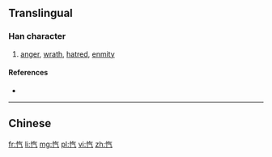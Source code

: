 {{also|愾}}
==Translingual==

===Han character===
{{Han char|rn=61|rad=心|as=04|sn=7|four=|canj=心人一弓 (POMN), X心人一弓 (XPOMN)|ids=⿰忄气}}

# [[anger]], [[wrath]], [[hatred]], [[enmity]]

====References====
* {{Han ref|kx=0379.010|dkj=10407|dj=0707.070|hdz=42276.130|uh=5FFE|ud=24574}}

----
==Chinese==
{{zh-see|愾}}

[[fr:忾]]
[[li:忾]]
[[mg:忾]]
[[pl:忾]]
[[vi:忾]]
[[zh:忾]]